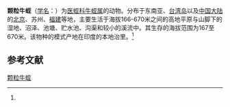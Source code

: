 {{Speciesbox
| name = 颗粒牛蛭
| status = 
| status_system = 
| image = 
| genus = Poecilobdella
| species = granulosa
| authority = (Savigny, 1822)<ref name='id10293'>{{cite web| url =http://www.bioinfo.cn/db05/BjdwSpecies.php?action=view&id=10293| title =颗粒牛蛭| work =《中国动物物种编目数据库》| publisher =中国科学院微生物研究所| author =中国科学院动物研究所| accessdate =2009-04-16| deadurl =yes| archiveurl =https://web.archive.org/web/20160305090157/http://www.bioinfo.cn/db05/BjdwSpecies.php?action=view&id=10293| archivedate =2016-03-05}}</ref>
}}

'''颗粒牛蛭'''（[[学名|学名]]：{{lang|la|''Poecilobdella granulosa''}}）为[[医蛭科|医蛭科]][[牛蛭属|牛蛭属]]的动物。分布于东南亚、[[台湾岛|台湾岛]]以及[[中国大陆|中国大陆]]的[[北京|北京]]、苏州、[[福建|福建]]等地，主要生活于海拔166-670米之间的高地平原与山脚下的湿地、沼泽、池塘、贮水池、沟渠和较小的溪流中。其生存的海拔范围为167至670米。该物种的模式产地在印度的本地治里。<ref name='id10293'/>

== 参考文献 ==
{{reflist}}

[[Category:牛蛭属|颗粒牛蛭]]


{{环节动物小作品}}